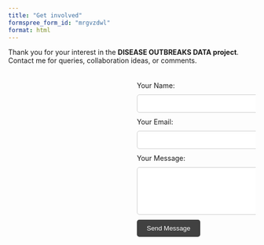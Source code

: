 ---
title: "Get involved"
formspree_form_id: "mrgvzdwl"
format: html
---

Thank you for your interest in the <b>DISEASE OUTBREAKS DATA project</b>. Contact me for queries, collaboration ideas, or comments.

```{=html}
<link rel="stylesheet" href="https://cdnjs.cloudflare.com/ajax/libs/font-awesome/6.0.0/css/all.min.css">

<style>
form {
  width: 100%;
  padding: 10px;
  margin: 10px 0;
  border-radius: 5px;
  border: none;
}

input, textarea {
  width: 100%;
  padding: 10px;
  margin: 10px 0;
  border-radius: 5px;
  border: 1px solid #ccc;
}

button {
  background-color: #414141;
  color: white;
  padding: 10px 20px;
  border: none;
  border-radius: 5px;
  cursor: pointer;
}

button:hover {
  background-color: #333;
}

.container {
  display: flex;
  justify-content: space-between;
  width: 100%;
  align-items: flex-start; 
}

.column {
  width: 48%;
}

.fa {
  margin-right: 10px;
}
</style>

<section class="page-content mw8 center">
  <div class="container">
    <!-- Columna izquierda -->
<div class="column">
  <p class="f5 measure-narrow mv4 lh-copy" style="text-align: center;">
    <br>
    <a href="https://x.com/OutbreaksData" class="button" style="margin-right: 20px;" target="_blank">
      <i class="fab fa-twitter" style="font-size: 36px;"></i> 
    </a> 
    <a href="https://github.com/jatorresmunguia/disease_outbreak_news" class="button" target="_blank">
      <i class="fab fa-github" style="font-size: 36px;"></i> 
    </a>
  </p>
</div>

    <!-- Columna derecha -->
<div class="column">
  <form action="https://formspree.io/f/{{ formspree_form_id }}" method="POST">
    <label for="name">Your Name:</label>
    <input type="text" id="name" name="name" required><br>

    <label for="email">Your Email:</label>
    <input type="email" id="email" name="email" required><br>

    <label for="message">Your Message:</label>
    <textarea id="message" name="message" rows="5" required></textarea><br>

    <button type="submit">Send Message</button>
  </form>
</div>

  </div>
</section>

```
